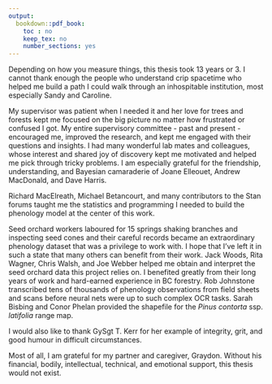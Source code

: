 ```yaml
---
output:
  bookdown::pdf_book:
    toc : no
    keep_tex: no
    number_sections: yes
---
```


<!-- This section is optional -->

Depending on how you measure things, this thesis took 13 years or 3. I cannot thank enough the people who understand crip spacetime who helped me build a path I could walk through an inhospitable institution, most especially Sandy and Caroline. 

My supervisor was patient when I needed it and her love for trees and forests kept me focused on the big picture no matter how frustrated or confused I got. My entire supervisory committee - past and present - encouraged me, improved the research, and kept me engaged with their questions and insights. I had many wonderful lab mates and colleagues, whose interest and shared joy of discovery kept me motivated and helped me pick through tricky problems. I am especially grateful for the friendship, understanding, and Bayesian camaraderie of Joane Elleouet, Andrew MacDonald, and Dave Harris.

Richard MacElreath, Michael Betancourt, and many contributors to the Stan forums taught me the statistics and programming I needed to build the phenology model at the center of this work.

Seed orchard workers laboured for 15 springs shaking branches and inspecting seed cones and their careful records became an extraordinary phenology dataset that was a privilege to work with. I hope that I've left it in such a state that many others can benefit from their work. Jack Woods, Rita Wagner, Chris Walsh, and Joe Webber helped me obtain and interpret the seed orchard data this project relies on. I benefited greatly from their long years of work and hard-earned experience in BC forestry. Rob Johnstone transcribed tens of thousands of phenology observations from field sheets and scans before neural nets were up to such complex OCR tasks. Sarah Bisbing and Conor Phelan provided the shapefile for the *Pinus contorta* ssp. *latifolia* range map.

I would also like to thank GySgt T. Kerr for her example of integrity, grit, and good humour in difficult circumstances.

Most of all, I am grateful for my partner and caregiver, Graydon. Without his financial, bodily, intellectual, technical, and emotional support, this thesis would not exist.
